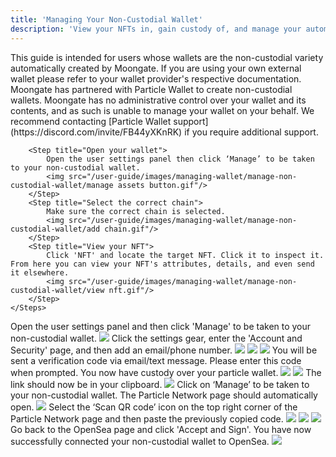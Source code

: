 ```yaml
---
title: 'Managing Your Non-Custodial Wallet'
description: 'View your NFTs in, gain custody of, and manage your automatically generated wallet.'
---
```

<Info>
    This guide is intended for users whose wallets are the non-custodial variety automatically created by Moongate. If you are 
    using your own external wallet please refer to your wallet provider's respective documentation.
</Info>
<Warning>
    Moongate has partnered with Particle Wallet to create non-custodial wallets. Moongate has no administrative control over your wallet and its contents, and as such is unable to manage your wallet on your behalf. 
    We recommend contacting [Particle Wallet support](https://discord.com/invite/FB44yXKnRK) if you require additional support.
</Warning>
<Accordion title="View NFTs in Your Non-Custodial Wallet">
    <Steps>
        <Step title="Log in to Moongate" />
       
        <Step title="Open your wallet">
            Open the user settings panel then click ‘Manage’ to be taken to your non-custodial wallet.
            <img src="/user-guide/images/managing-wallet/manage-non-custodial-wallet/manage assets button.gif"/>
        </Step>
        <Step title="Select the correct chain">
            Make sure the correct chain is selected. 
            <img src="/user-guide/images/managing-wallet/manage-non-custodial-wallet/add chain.gif"/>
        </Step>
        <Step title="View your NFT">
            Click 'NFT' and locate the target NFT. Click it to inspect it. From here you can view your NFT's attributes, details, and even send it elsewhere.
            <img src="/user-guide/images/managing-wallet/manage-non-custodial-wallet/view nft.gif"/>
        </Step>
    </Steps>
</Accordion>
<Accordion title="Claiming Your Non-Custodial Wallet">
    <Steps>    
        <Step title="Access your non-custodial wallet">
            Open the user settings panel and then click 'Manage' to be taken to your non-custodial wallet.
            <img src="/user-guide/images/managing-wallet/manage-non-custodial-wallet/manage assets button.gif"/>
        </Step>
        <Step title="Verify your wallet via email or phone number">
            Click the settings gear, enter the 'Account and Security' page, and then add an email/phone number.
            <img src="/user-guide/images/managing-wallet/manage-non-custodial-wallet/pw setting.png"/>
            <img src="/user-guide/images/managing-wallet/manage-non-custodial-wallet/pw acct security.png"/>
            <img src="/user-guide/images/managing-wallet/manage-non-custodial-wallet/pw set email.png"/>
            You will be sent a verification code via email/text message. Please enter this code when prompted. 
            You now have custody over your particle wallet.
            <img src="/user-guide/images/managing-wallet/manage-non-custodial-wallet/pw enter code.png"/>
        </Step>
    </Steps>
</Accordion>
<Accordion title="Signing into OpenSea and other dApps using WalletConnect">
    <Steps>        
        <Step title="Select the WalletConnect option on OpenSea">
            <img src="/user-guide/images/managing-wallet/manage-non-custodial-wallet/walletconnectonopensea.png"/>
        </Step>
        <Step title="Copy WalletConnect link">
            The link should now be in your clipboard.
            <img src="/user-guide/images/managing-wallet/manage-non-custodial-wallet/copywalletcode.png"/>
        </Step>
        <Step title="Assess your wallet on your Moongate profile">     
            Click on ‘Manage’ to be taken to your non-custodial wallet. The Particle Network page should automatically open.
            <img src="/user-guide/images/managing-wallet/manage-non-custodial-wallet/managewallet.png"/>
        </Step>
        <Step title="Paste the copied WalletConnect code on Particle Network">
            Select the ‘Scan QR code’ icon on the top right corner of the Particle Network page and then paste the previously copied code.
            <img src="/user-guide/images/managing-wallet/manage-non-custodial-wallet/pastewalletcode.png"/>
        </Step>
        <Step title="Agree to connect your wallet">
            <img src="/user-guide/images/managing-wallet/manage-non-custodial-wallet/connectonpn.png"/>
            <img src="/user-guide/images/managing-wallet/manage-non-custodial-wallet/confirmonpn.png"/>
        </Step>
         <Step title="Confirm on OpenSea">
            Go back to the OpenSea page and click 'Accept and Sign'. You have now successfully connected your non-custodial wallet to OpenSea.
            <img src="/user-guide/images/managing-wallet/manage-non-custodial-wallet/acceptonopensea.png"/>
        </Step>
    </Steps>
</Accordion>